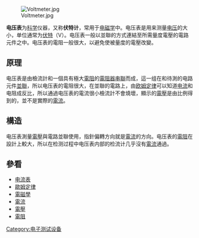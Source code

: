 [[File:Voltmeter.jpg|right]]

'''电压表'''为[[科学|科学]]仪器，又称'''伏特计'''，常用于[[电磁学|电磁学]]中。电压表是用来测量[[电压|电压]]的大小，单位通常为[[伏特|伏特]]（V）。电压表一般以並聯的方式連結至所需量度電壓的電路元件之中。电压表的電阻一般很大，以避免使被量度的電壓改變。

== 原理 ==
电压表是由檢流計和一個具有極大[[電阻|電阻]]的[[電阻器|電阻器]][[串聯|串聯]]而成，這一组在和待測的电路元件[[並聯|並聯]]，所以电压表的電阻很大，在並聯的電路上，由[[欧姆定律|欧姆定律]]可以知道[[电流|电流]]和电阻成反比，所以通過电压表的電流很小檢流計不會燒壞，顯示的[[電壓|電壓]]是由比例得到的，並不是實際的[[電流|電流]]。

== 構造 ==
电压表測量[[電壓|電壓]]與電路並聯使用，指針偏轉方向就是[[電流|電流]]的方向。电压表的[[電阻|電阻]]在設計上較大，所以在检测过程中电压表内部的检流计几乎沒有[[電流|電流]]通過。

==參看==
* [[电流表|电流表]]
* [[歐姆定律|歐姆定律]]
* [[電磁學|電磁學]]
* [[電流|電流]]
* [[電壓|電壓]]
* [[電阻|電阻]]

{{Electromagnetism-stub}}
{{電子儀器與測量設備}}
{{实验室设备}}
{{Authority control}}
[[Category:电子测试设备|Category:电子测试设备]]
